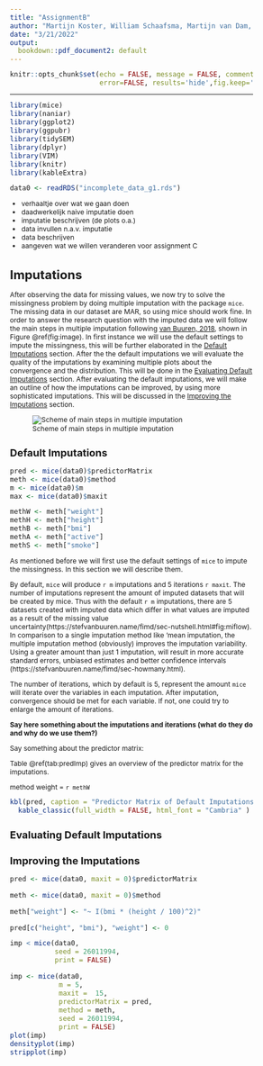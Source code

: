 ```yaml
---
title: "AssignmentB"
author: "Martijn Koster, William Schaafsma, Martijn van Dam, Victor Hovius"
date: "3/21/2022"
output: 
  bookdown::pdf_document2: default
---
```




<style type="text/css">

body{ /* Normal  */
      font-size: 12px;
  }
td {  /* Table  */
  font-size: 12px;
}
h1.title {
  font-size: 28px;
  }
h1 { /* Header 1 */
  font-size: 22px;
  }
h2 { /* Header 2 */
    font-size: 18px;
  }
h3 { /* Header 3 */
  font-size: 14px;
  font-family: "Times New Roman", Times, serif;
  }
code.r{ /* Code block */
    font-size: 12px;
}
pre { /* Code block - determines code spacing between lines */
    font-size: 14px;
}
</style>

```r
knitr::opts_chunk$set(echo = FALSE, message = FALSE, comment = NA, warning = FALSE,
                      error=FALSE, results='hide',fig.keep='all')
```

---

```r
library(mice)
library(naniar)
library(ggplot2)
library(ggpubr)
library(tidySEM)
library(dplyr)
library(VIM)
library(knitr)
library(kableExtra)
``` 

```r
data0 <- readRDS("incomplete_data_g1.rds")
```

- verhaaltje over wat we gaan doen
- daadwerkelijk naive imputatie doen
- imputatie beschrijven (de plots o.a.)
- data invullen n.a.v. imputatie
- data beschrijven
- aangeven wat we willen veranderen voor assignment C

# Imputations{#Imp}

After observing the data for missing values, we now try to solve the missingness problem by doing multiple imputation with the package `mice`. The missing data in our dataset are MAR, so using mice should work fine. In order to answer the research question with the imputed data we will follow the main steps in multiple imputation following [van Buuren, 2018](https://stefvanbuuren.name/fimd/workflow.html), shown in Figure \@ref(fig:image). In first instance we will use the default settings to impute the missingness, this will be further elaborated in the [Default Imputations](#defImp) section. After the the default imputations we will evaluate the quality of the imputations by examining multiple plots about the convergence and the distribution. This will be done in the [Evaluating Default Imputations](#evalImp) section. After evaluating the default imputations, we will make an outline of how the imputations can be improved, by using more sophisticated imputations. This will be discussed in the [Improving the Imputations](#improveImp) section.    

![Scheme of main steps in multiple imputation](Scheme.png "image"){#fig:image}





## Default Imputations{#defImp}
```r
pred <- mice(data0)$predictorMatrix
meth <- mice(data0)$method
m <- mice(data0)$m
max <- mice(data0)$maxit
```

```r
methW <- meth["weight"]
methH <- meth["height"]
methB <- meth["bmi"]
methA <- meth["active"]
methS <- meth["smoke"]
```

As mentioned before we will first use the default settings of `mice` to impute the missingness. In this section we will describe them. 

By default, `mice` will produce `r m` imputations and 5 iterations `r maxit`. The number of imputations represent the amount of imputed datasets that will be created by mice. Thus with the default `r m` imputations, there are 5 datasets created with imputed data which differ in what values are imputed as a result of the missing value uncertainty(https://stefvanbuuren.name/fimd/sec-nutshell.html#fig:miflow). In comparison to a single imputation method like 'mean imputation, the multiple imputation method (obviously) improves the imputation variability. Using a greater amount than just 1 imputation, will result in more accurate standard errors, unbiased estimates and better confidence intervals (https://stefvanbuuren.name/fimd/sec-howmany.html).

The number of iterations, which by default is 5, represent the amount `mice` will iterate over the variables in each imputation. After imputation, convergence should be met for each variable. If not, one could try to enlarge the amount of iterations.

**Say here something about the imputations and iterations (what do they do and why do we use them?)**   

Say something about the predictor matrix:

Table \@ref(tab:predImp) gives an overview of the predictor matrix for the imputations. 

method weight = `r methW`


```r
kbl(pred, caption = "Predictor Matrix of Default Imputations") %>% 
  kable_classic(full_width = FALSE, html_font = "Cambria" )
```

## Evaluating Default Imputations{#evalImp}


## Improving the Imputations{#improveImp}



```r
pred <- mice(data0, maxit = 0)$predictorMatrix

meth <- mice(data0, maxit = 0)$method

meth["weight"] <- "~ I(bmi * (height / 100)^2)"

pred[c("height", "bmi"), "weight"] <- 0
```

```r
imp < mice(data0,
           seed = 26011994,
           print = FALSE)

imp <- mice(data0, 
            m = 5, 
            maxit =  15,
            predictorMatrix = pred,
            method = meth,
            seed = 26011994,
            print = FALSE)
plot(imp)
densityplot(imp)
stripplot(imp)
```

